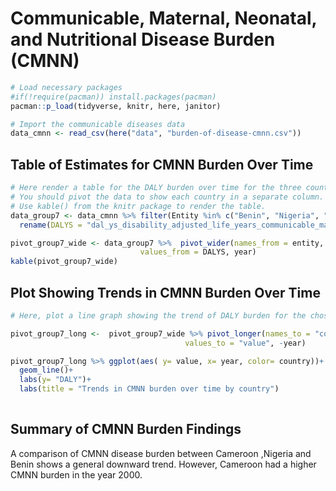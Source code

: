 # Communicable, Maternal, Neonatal, and Nutritional Disease Burden (CMNN)

```r
# Load necessary packages
#if(!require(pacman)) install.packages(pacman)
pacman::p_load(tidyverse, knitr, here, janitor)

# Import the communicable diseases data
data_cmnn <- read_csv(here("data", "burden-of-disease-cmnn.csv"))
```

## Table of Estimates for CMNN Burden Over Time

```r
# Here render a table for the DALY burden over time for the three countries 
# You should pivot the data to show each country in a separate column.
# Use kable() from the knitr package to render the table.
data_group7 <- data_cmnn %>% filter(Entity %in% c("Benin", "Nigeria", "Cameroon")) %>% clean_names() %>% 
  rename(DALYS = "dal_ys_disability_adjusted_life_years_communicable_maternal_neonatal_and_nutritional_diseases_sex_both_age_age_standardized_rate")

pivot_group7_wide <- data_group7 %>%  pivot_wider(names_from = entity, 
                             values_from = DALYS, year) 
kable(pivot_group7_wide)
```

## Plot Showing Trends in CMNN Burden Over Time

```r
# Here, plot a line graph showing the trend of DALY burden for the chosen countries over time. You can use ggplot2 to create this plot. Each country's line should be a different color.

pivot_group7_long <-  pivot_group7_wide %>% pivot_longer(names_to = "country",
                                       values_to = "value", -year)

pivot_group7_long %>% ggplot(aes( y= value, x= year, color= country))+
  geom_line()+
  labs(y= "DALY")+
  labs(title = "Trends in CMNN burden over time by country")
  


```

## Summary of CMNN Burden Findings

A comparison of CMNN disease burden between Cameroon ,Nigeria and Benin shows a general downward trend. However, Cameroon had a higher CMNN burden in the year 2000.



